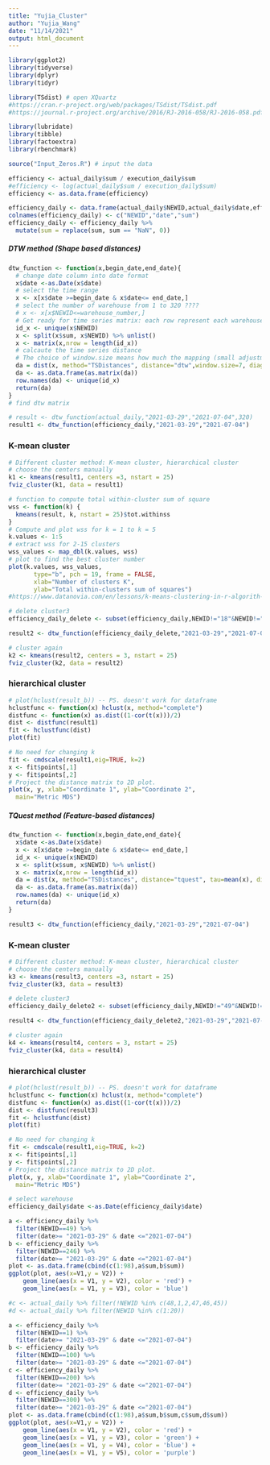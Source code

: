 ```yaml
---
title: "Yujia_Cluster"
author: "Yujia_Wang"
date: "11/14/2021"
output: html_document
---
```


```r
library(ggplot2)
library(tidyverse)
library(dplyr)
library(tidyr)

library(TSdist) # open XQuartz
#https://cran.r-project.org/web/packages/TSdist/TSdist.pdf
#https://journal.r-project.org/archive/2016/RJ-2016-058/RJ-2016-058.pdf

library(lubridate)
library(tibble)
library(factoextra)
library(rbenchmark)
```

```r
source("Input_Zeros.R") # input the data

efficiency <- actual_daily$sum / execution_daily$sum
#efficiency <- log(actual_daily$sum / execution_daily$sum)
efficiency <- as.data.frame(efficiency)

efficiency_daily <- data.frame(actual_daily$NEWID,actual_daily$date,efficiency)
colnames(efficiency_daily) <- c("NEWID","date","sum")
efficiency_daily <- efficiency_daily %>% 
  mutate(sum = replace(sum, sum == "NaN", 0))
```



##### DTW method (Shape based distances)
```r
dtw_function <- function(x,begin_date,end_date){
  # change date column into date format
  x$date <-as.Date(x$date)
  # select the time range
  x <- x[x$date >=begin_date & x$date<= end_date,]
  # select the number of warehouse from 1 to 320 ????
  # x <- x[x$NEWID<=warehouse_number,]
  # Get ready for time series matrix: each row represent each warehouse, each column represnts one time spot
  id_x <- unique(x$NEWID)
  x <- split(x$sum, x$NEWID) %>% unlist()
  x <- matrix(x,nrow = length(id_x))
  # calcaute the time series distance 
  # The choice of window.size means how much the mapping (small adjustment?)
  da = dist(x, method="TSDistances", distance="dtw",window.size=7, diag=TRUE, upper=TRUE)
  da <- as.data.frame(as.matrix(da))
  row.names(da) <- unique(id_x)
  return(da)
}
# find dtw matrix

# result <- dtw_function(actual_daily,"2021-03-29","2021-07-04",320)
result1 <- dtw_function(efficiency_daily,"2021-03-29","2021-07-04")
```

### K-mean cluster
```r
# Different cluster method: K-mean cluster, hierarchical cluster
# choose the centers manually
k1 <- kmeans(result1, centers =3, nstart = 25)
fviz_cluster(k1, data = result1)
```

```r
# function to compute total within-cluster sum of square 
wss <- function(k) {
  kmeans(result, k, nstart = 25)$tot.withinss
}
# Compute and plot wss for k = 1 to k = 5
k.values <- 1:5
# extract wss for 2-15 clusters
wss_values <- map_dbl(k.values, wss)
# plot to find the best cluster number 
plot(k.values, wss_values,
       type="b", pch = 19, frame = FALSE, 
       xlab="Number of clusters K",
       ylab="Total within-clusters sum of squares")
#https://www.datanovia.com/en/lessons/k-means-clustering-in-r-algorith-and-practical-examples/
```

```r
# delete cluster3
efficiency_daily_delete <- subset(efficiency_daily,NEWID!="18"&NEWID!="39"&NEWID!="182"&NEWID!="247"&NEWID!="296")

result2 <- dtw_function(efficiency_daily_delete,"2021-03-29","2021-07-04")

# cluster again
k2 <- kmeans(result2, centers = 3, nstart = 25)
fviz_cluster(k2, data = result2)
```

### hierarchical cluster
```r
# plot(hclust(result_b)) -- PS. doesn't work for dataframe
hclustfunc <- function(x) hclust(x, method="complete")
distfunc <- function(x) as.dist((1-cor(t(x)))/2)
dist <- distfunc(result1)
fit <- hclustfunc(dist)
plot(fit)

# No need for changing k
fit <- cmdscale(result1,eig=TRUE, k=2)
x <- fit$points[,1]
y <- fit$points[,2]
# Project the distance matrix to 2D plot. 
plot(x, y, xlab="Coordinate 1", ylab="Coordinate 2",
  main="Metric MDS")
```



##### TQuest method (Feature-based distances)
```r
dtw_function <- function(x,begin_date,end_date){
  x$date <-as.Date(x$date)
  x <- x[x$date >=begin_date & x$date<= end_date,]
  id_x <- unique(x$NEWID)
  x <- split(x$sum, x$NEWID) %>% unlist()
  x <- matrix(x,nrow = length(id_x))
  da = dist(x, method="TSDistances", distance="tquest", tau=mean(x), diag=TRUE, upper=TRUE)
  da <- as.data.frame(as.matrix(da))
  row.names(da) <- unique(id_x)
  return(da)
}

result3 <- dtw_function(efficiency_daily,"2021-03-29","2021-07-04")
```

### K-mean cluster
```r
# Different cluster method: K-mean cluster, hierarchical cluster
# choose the centers manually
k3 <- kmeans(result3, centers =3, nstart = 25)
fviz_cluster(k3, data = result3)
```

```r
# delete cluster3
efficiency_daily_delete2 <- subset(efficiency_daily,NEWID!="49"&NEWID!="246")

result4 <- dtw_function(efficiency_daily_delete2,"2021-03-29","2021-07-04")

# cluster again
k4 <- kmeans(result4, centers = 3, nstart = 25)
fviz_cluster(k4, data = result4)
```

### hierarchical cluster
```r
# plot(hclust(result_b)) -- PS. doesn't work for dataframe
hclustfunc <- function(x) hclust(x, method="complete")
distfunc <- function(x) as.dist((1-cor(t(x)))/2)
dist <- distfunc(result3)
fit <- hclustfunc(dist)
plot(fit)

# No need for changing k
fit <- cmdscale(result1,eig=TRUE, k=2)
x <- fit$points[,1]
y <- fit$points[,2]
# Project the distance matrix to 2D plot. 
plot(x, y, xlab="Coordinate 1", ylab="Coordinate 2",
  main="Metric MDS")
```

```r
# select warehouse
efficiency_daily$date <-as.Date(efficiency_daily$date)

a <- efficiency_daily %>% 
  filter(NEWID==49) %>%
  filter(date>= "2021-03-29" & date <="2021-07-04")
b <- efficiency_daily %>% 
  filter(NEWID==246) %>%
  filter(date>= "2021-03-29" & date <="2021-07-04")
plot <- as.data.frame(cbind(c(1:98),a$sum,b$sum))
ggplot(plot, aes(x=V1,y = V2)) +
    geom_line(aes(x = V1, y = V2), color = 'red') +
    geom_line(aes(x = V1, y = V3), color = 'blue') 

#c <- actual_daily %>% filter(!NEWID %in% c(48,1,2,47,46,45))
#d <- actual_daily %>% filter(NEWID %in% c(1:20))

a <- efficiency_daily %>% 
  filter(NEWID==1) %>%
  filter(date>= "2021-03-29" & date <="2021-07-04")
b <- efficiency_daily %>% 
  filter(NEWID==100) %>%
  filter(date>= "2021-03-29" & date <="2021-07-04")
c <- efficiency_daily %>% 
  filter(NEWID==200) %>%
  filter(date>= "2021-03-29" & date <="2021-07-04")
d <- efficiency_daily %>% 
  filter(NEWID==300) %>%
  filter(date>= "2021-03-29" & date <="2021-07-04")
plot <- as.data.frame(cbind(c(1:98),a$sum,b$sum,c$sum,d$sum))
ggplot(plot, aes(x=V1,y = V2)) +
    geom_line(aes(x = V1, y = V2), color = 'red') +
    geom_line(aes(x = V1, y = V3), color = 'green') +
    geom_line(aes(x = V1, y = V4), color = 'blue') +
    geom_line(aes(x = V1, y = V5), color = 'purple')
```







